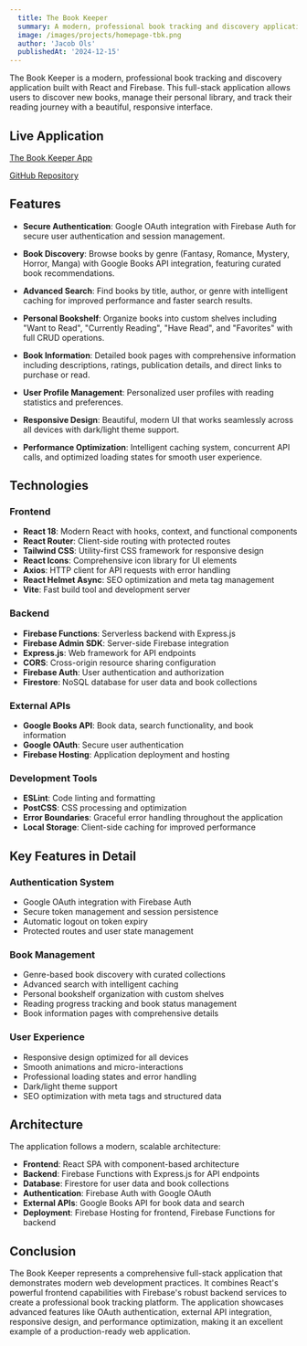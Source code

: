 ```yaml
---
  title: The Book Keeper
  summary: A modern, professional book tracking and discovery application built with React and Firebase. Track your reading journey, discover new books, and manage your personal library with ease.
  image: /images/projects/homepage-tbk.png
  author: 'Jacob Ols'
  publishedAt: '2024-12-15'
---
```


The Book Keeper is a modern, professional book tracking and discovery application built with React and Firebase. This full-stack application allows users to discover new books, manage their personal library, and track their reading journey with a beautiful, responsive interface.



## Live Application

[The Book Keeper App](https://the-book-keeper-53f36.web.app/)

[GitHub Repository](https://github.com/OlsJacob-FS/theBookKeeper)

## Features

- **Secure Authentication**: Google OAuth integration with Firebase Auth for secure user authentication and session management.

- **Book Discovery**: Browse books by genre (Fantasy, Romance, Mystery, Horror, Manga) with Google Books API integration, featuring curated book recommendations.

- **Advanced Search**: Find books by title, author, or genre with intelligent caching for improved performance and faster search results.

- **Personal Bookshelf**: Organize books into custom shelves including "Want to Read", "Currently Reading", "Have Read", and "Favorites" with full CRUD operations.

- **Book Information**: Detailed book pages with comprehensive information including descriptions, ratings, publication details, and direct links to purchase or read.

- **User Profile Management**: Personalized user profiles with reading statistics and preferences.

- **Responsive Design**: Beautiful, modern UI that works seamlessly across all devices with dark/light theme support.

- **Performance Optimization**: Intelligent caching system, concurrent API calls, and optimized loading states for smooth user experience.

## Technologies

### Frontend
- **React 18**: Modern React with hooks, context, and functional components
- **React Router**: Client-side routing with protected routes
- **Tailwind CSS**: Utility-first CSS framework for responsive design
- **React Icons**: Comprehensive icon library for UI elements
- **Axios**: HTTP client for API requests with error handling
- **React Helmet Async**: SEO optimization and meta tag management
- **Vite**: Fast build tool and development server

### Backend
- **Firebase Functions**: Serverless backend with Express.js
- **Firebase Admin SDK**: Server-side Firebase integration
- **Express.js**: Web framework for API endpoints
- **CORS**: Cross-origin resource sharing configuration
- **Firebase Auth**: User authentication and authorization
- **Firestore**: NoSQL database for user data and book collections

### External APIs
- **Google Books API**: Book data, search functionality, and book information
- **Google OAuth**: Secure user authentication
- **Firebase Hosting**: Application deployment and hosting

### Development Tools
- **ESLint**: Code linting and formatting
- **PostCSS**: CSS processing and optimization
- **Error Boundaries**: Graceful error handling throughout the application
- **Local Storage**: Client-side caching for improved performance

## Key Features in Detail

### Authentication System
- Google OAuth integration with Firebase Auth
- Secure token management and session persistence
- Automatic logout on token expiry
- Protected routes and user state management

### Book Management
- Genre-based book discovery with curated collections
- Advanced search with intelligent caching
- Personal bookshelf organization with custom shelves
- Reading progress tracking and book status management
- Book information pages with comprehensive details

### User Experience
- Responsive design optimized for all devices
- Smooth animations and micro-interactions
- Professional loading states and error handling
- Dark/light theme support
- SEO optimization with meta tags and structured data

## Architecture

The application follows a modern, scalable architecture:

- **Frontend**: React SPA with component-based architecture
- **Backend**: Firebase Functions with Express.js for API endpoints
- **Database**: Firestore for user data and book collections
- **Authentication**: Firebase Auth with Google OAuth
- **External APIs**: Google Books API for book data and search
- **Deployment**: Firebase Hosting for frontend, Firebase Functions for backend

## Conclusion

The Book Keeper represents a comprehensive full-stack application that demonstrates modern web development practices. It combines React's powerful frontend capabilities with Firebase's robust backend services to create a professional book tracking platform. The application showcases advanced features like OAuth authentication, external API integration, responsive design, and performance optimization, making it an excellent example of a production-ready web application.
